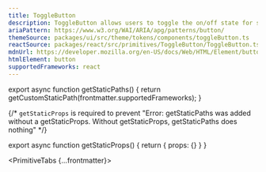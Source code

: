 ```yaml
---
title: ToggleButton
description: ToggleButton allows users to toggle the on/off state for some configuration.
ariaPattern: https://www.w3.org/WAI/ARIA/apg/patterns/button/
themeSource: packages/ui/src/theme/tokens/components/toggleButton.ts
reactSource: packages/react/src/primitives/ToggleButton/ToggleButton.tsx
mdnUrl: https://developer.mozilla.org/en-US/docs/Web/HTML/Element/button
htmlElement: button
supportedFrameworks: react
---
```



export async function getStaticPaths() {
  return getCustomStaticPath(frontmatter.supportedFrameworks);
}

{/*  `getStaticProps` is required to prevent "Error: getStaticPaths was added without a getStaticProps. Without getStaticProps, getStaticPaths does nothing" */}

export async function getStaticProps() {
  return { props: {} }
}

<PrimitiveTabs {...frontmatter}>
  <ReactPage />
</PrimitiveTabs>
        